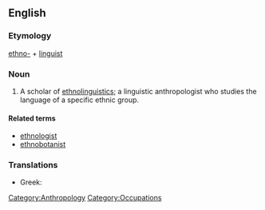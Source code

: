 ==English==

===Etymology===

[[ethno-]] + [[linguist]]

===Noun===
{{en-noun}}

# A scholar of [[ethnolinguistics]]; a linguistic anthropologist who studies the language of a specific ethnic group.

====Related terms====
*[[ethnologist]]
*[[ethnobotanist]]

===Translations===
{{top}}
* Greek: {{t|el|εθνογλωσσολόγος|mf}}
{{mid}}
{{bottom}}

[[Category:Anthropology]]
[[Category:Occupations]]